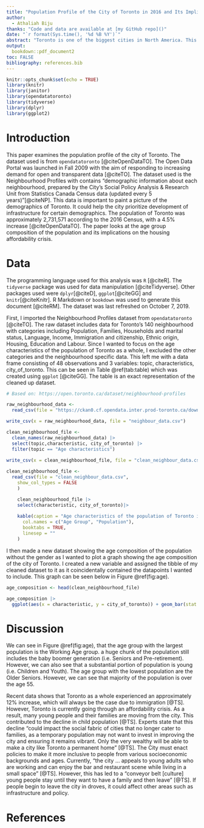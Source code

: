 ```yaml
---
title: "Population Profile of the City of Toronto in 2016 and Its Implications on Housing"
author: 
  - Athaliah Biju
thanks: "Code and data are available at [my GitHub repo]()"
date: "`r format(Sys.time(), '%d %B %Y')`"
abstract: "Toronto is one of the biggest cities in North America. This paper examines the age profile of Toronto's population and its implications in the housing affordability crisis. Younger populations are moving away from the city due to unaffordable housing, causing a population decline in those age groups."
output:
  bookdown::pdf_document2
toc: FALSE
bibliography: references.bib
---
```


```r
knitr::opts_chunk$set(echo = TRUE)
library(knitr)
library(janitor)
library(opendatatoronto)
library(tidyverse)
library(dplyr)  
library(ggplot2)
```

# Introduction

This paper examines the population profile of the city of Toronto. The dataset used is from `opendatatoronto` [@citeOpenDataTO]. The Open Data Portal was launched in Fall 2009  with the aim of responding to increasing demand for open and transparent data [@citeTO]. The dataset used is the Neighbourhood Profiles with contains "demographic information about each neighbourhood, prepared by the City’s Social Policy Analysis & Research Unit from Statistics Canada Census data (updated every 5 years)"[@citeNP]. This data is important to paint a picture of the demographics of Toronto. It could help the city prioritize development of infrastructure for certain demographics. The population of Toronto was approximately 2,731,571 according to the 2016 Census, with a 4.5% increase [@citeOpenDataTO]. The paper looks at the age group composition of the population and its implications on the housing affordability crisis.


# Data

The programming language used for this analysis was `R` [@citeR]. The `tidyverse` package was used for data manipulation [@citeTidyverse]. Other packages  used were `dplyr`[@citeD], `ggplot`[@citeGG] and `knitr`[@citeKnitr]. R Markdown or `bookdown` was used to generate this document [@citeRM]. The dataset was last refreshed on October 7, 2019.

First, I imported the Neighbourhood Profiles dataset from `opendatatoronto` [@citeTO]. The raw dataset includes data for Toronto's 140 neighbourhood with categories including Population, Families, Households and marital status, Language, Income, Immigration and citizenship, Ethnic origin, Housing, Education and Labour. Since I wanted to focus on the age characteristics of the population of Toronto as a whole, I excluded the other categories and the neighbourhood specific data. This left me with a data frame consisting of 48 observations and 3 variables: topic, characteristics, city_of_toronto. This can be seen in Table \@ref(tab:table) which was created using `ggplot` [@citeGG]. The table is an exact representation of the cleaned up dataset.


```r
# Based on: https://open.toronto.ca/dataset/neighbourhood-profiles

raw_neighbourhood_data <-
  read_csv(file = "https://ckan0.cf.opendata.inter.prod-toronto.ca/download_resource/ef0239b1-832b-4d0b-a1f3-4153e53b189e?format=csv", show_col_types = FALSE)

write_csv(x = raw_neighbourhood_data, file = "neighbour_data.csv")

```

```r

clean_neighbourhood_file <-
  clean_names(raw_neighbourhood_data) |> 
  select(topic,characteristic, city_of_toronto) |>
  filter(topic == "Age characteristics")
         
write_csv(x = clean_neighbourhood_file, file = "clean_neighbour_data.csv")
```

```r
clean_neighbourhood_file <- 
  read_csv(file = "clean_neighbour_data.csv",
    show_col_types = FALSE
    )
```

```r
    clean_neighbourhood_file |>
    select(characteristic, city_of_toronto)|>
    
    kable(caption = "Age characteristics of the population of Toronto in 2016",
      col.names = c("Age Group", "Population"), 
      booktabs = TRUE, 
      linesep = ""
    ) 
```
\newpage

I then made a new dataset showing the age composition of the population without the gender as I wanted to plot a graph showing the age composition of the city of Toronto. I created a new variable and assigned the tibble of my cleaned dataset to it as it coincidentally contained the datapoints I wanted to include. This graph can be seen below in Figure \@ref(fig:age).

```r

age_composition <- head(clean_neighbourhood_file) 

age_composition |>
  ggplot(aes(x = characteristic, y = city_of_toronto)) + geom_bar(stat = "identity", fill = "darkblue", width = 0.8, position = "dodge") + theme_classic() + scale_x_discrete(guide = guide_axis(n.dodge = 3)) + xlab("Age Group)") + ylab("Population")

```

# Discussion
We can see in Figure \@ref(fig:age), that the age group with the largest population is the Working Age group. a huge chunk of the population still includes the baby boomer generation (i.e. Seniors and Pre-retirement). However, we can also see that a substantial portion of population is young (i.e. Children and Youth). The age group with the lowest population are the Older Seniors. However, we can see that majority of the population is over the age 55.

Recent data shows that Toronto as a whole experienced an approximately 12% increase, which will always be the case due to immigration [@TS]. However, Toronto is currently going through an affordability crisis. As a result, many young people and their families are moving from the city. This contributed to the decline in child population [@TS]. Experts state that this decline "could impact the social fabric of cities that no longer cater to families, as a temporary population may not want to invest in improving the city and ensuring it remains vibrant. Only the very wealthy will be able to make a city like Toronto a permanent home" [@TS]. The City must enact policies to make it more inclusive to people from various socioeconomic backgrounds and ages. Currently, "the city ... appeals to young adults who are working and can enjoy the bar and restaurant scene while living in a small space" [@TS]. However, this has led to a "conveyor belt [culture] young people stay until they want to have a family and then leave" [@TS]. If people begin to leave the city in droves, it could affect other areas such as infrastructure and policy. 


\newpage


# References



 

